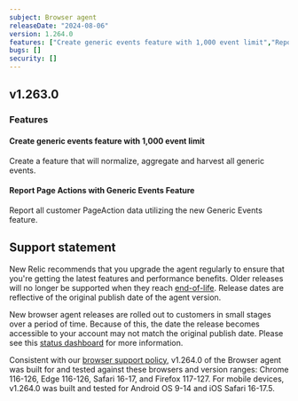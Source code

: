 ```yaml
---
subject: Browser agent
releaseDate: "2024-08-06"
version: 1.264.0
features: ["Create generic events feature with 1,000 event limit","Report Page Actions with Generic Events Feature"]
bugs: []
security: []
---
```


## v1.263.0

### Features

#### Create generic events feature with 1,000 event limit
Create a feature that will normalize, aggregate and harvest all generic events.

#### Report Page Actions with Generic Events Feature
Report all customer PageAction data utilizing the new Generic Events feature.


## Support statement

New Relic recommends that you upgrade the agent regularly to ensure that you're getting the latest features and performance benefits. Older releases will no longer be supported when they reach [end-of-life](https://docs.newrelic.com/docs/browser/browser-monitoring/getting-started/browser-agent-eol-policy/). Release dates are reflective of the original publish date of the agent version.

New browser agent releases are rolled out to customers in small stages over a period of time. Because of this, the date the release becomes accessible to your account may not match the original publish date. Please see this [status dashboard](https://newrelic.github.io/newrelic-browser-agent-release/) for more information.

Consistent with our [browser support policy](https://docs.newrelic.com/docs/browser/new-relic-browser/getting-started/compatibility-requirements-browser-monitoring/#browser-types), v1.264.0 of the Browser agent was built for and tested against these browsers and version ranges: Chrome 116-126, Edge 116-126, Safari 16-17, and Firefox 117-127. For mobile devices, v1.264.0 was built and tested for Android OS 9-14 and iOS Safari 16-17.5.